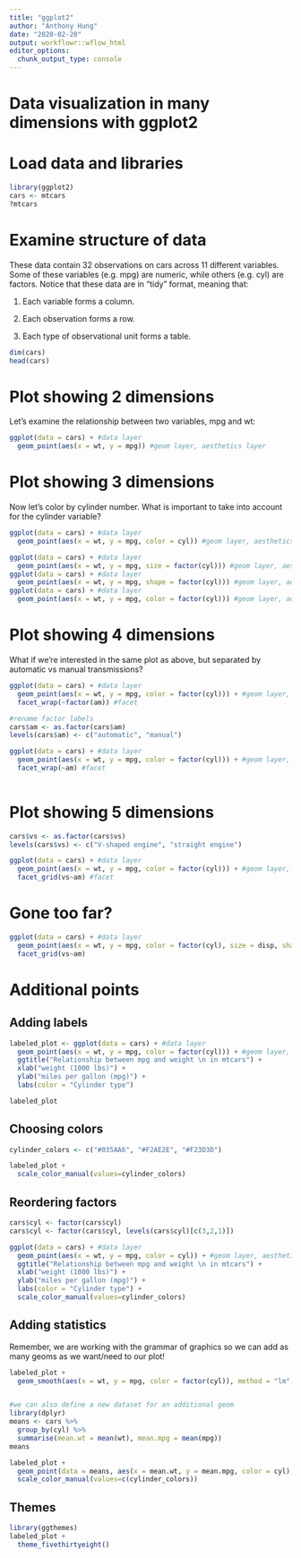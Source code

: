 ```yaml
---
title: "ggplot2"
author: "Anthony Hung"
date: "2020-02-20"
output: workflowr::wflow_html
editor_options:
  chunk_output_type: console
---
```


# Data visualization in many dimensions with ggplot2

# Load data and libraries

```r
library(ggplot2)
cars <- mtcars
?mtcars
```

# Examine structure of data

These data contain 32 observations on cars across 11 different variables. Some of these variables (e.g. mpg) are numeric, while others (e.g. cyl) are factors. Notice that these data are in "tidy" format, meaning that:

1. Each variable forms a column.

2. Each observation forms a row.

3. Each type of observational unit forms a table.

```r
dim(cars)
head(cars)
```

# Plot showing 2 dimensions

Let's examine the relationship between two variables, mpg and wt: 

```r
ggplot(data = cars) + #data layer
  geom_point(aes(x = wt, y = mpg)) #geom layer, aesthetics layer
```

# Plot showing 3 dimensions

Now let's color by cylinder number. What is important to take into account for the cylinder variable?

```r
ggplot(data = cars) + #data layer
  geom_point(aes(x = wt, y = mpg, color = cyl)) #geom layer, aesthetics layer

ggplot(data = cars) + #data layer
  geom_point(aes(x = wt, y = mpg, size = factor(cyl))) #geom layer, aesthetics layer, color
ggplot(data = cars) + #data layer
  geom_point(aes(x = wt, y = mpg, shape = factor(cyl))) #geom layer, aesthetics layer, color
ggplot(data = cars) + #data layer
  geom_point(aes(x = wt, y = mpg, color = factor(cyl))) #geom layer, aesthetics layer, color
```

# Plot showing 4 dimensions

What if we're interested in the same plot as above, but separated by automatic vs manual transmissions?

```r
ggplot(data = cars) + #data layer
  geom_point(aes(x = wt, y = mpg, color = factor(cyl))) + #geom layer, aesthetics layer, color
  facet_wrap(~factor(am)) #facet

#rename factor labels
cars$am <- as.factor(cars$am)
levels(cars$am) <- c("automatic", "manual")

ggplot(data = cars) + #data layer
  geom_point(aes(x = wt, y = mpg, color = factor(cyl))) + #geom layer, aesthetics layer, color
  facet_wrap(~am) #facet
  
```

# Plot showing 5 dimensions

```r
cars$vs <- as.factor(cars$vs)
levels(cars$vs) <- c("V-shaped engine", "straight engine")

ggplot(data = cars) + #data layer
  geom_point(aes(x = wt, y = mpg, color = factor(cyl))) + #geom layer, aesthetics layer, color
  facet_grid(vs~am) #facet
```

# Gone too far?

```r
ggplot(data = cars) + #data layer
  geom_point(aes(x = wt, y = mpg, color = factor(cyl), size = disp, shape = factor(gear))) + #geom layer, aesthetics layer, color
  facet_grid(vs~am)
```

# Additional points

## Adding labels

```r
labeled_plot <- ggplot(data = cars) + #data layer
  geom_point(aes(x = wt, y = mpg, color = factor(cyl))) + #geom layer, aesthetics layer, color
  ggtitle("Relationship between mpg and weight \n in mtcars") + 
  xlab("weight (1000 lbs)") + 
  ylab("miles per gallon (mpg)") +
  labs(color = "Cylinder type")

labeled_plot
```


## Choosing colors

```r
cylinder_colors <- c("#035AA6", "#F2AE2E", "#F23D3D")

labeled_plot +
  scale_color_manual(values=cylinder_colors)
```

## Reordering factors

```r
cars$cyl <- factor(cars$cyl)
cars$cyl <- factor(cars$cyl, levels(cars$cyl)[c(3,2,1)])

ggplot(data = cars) + #data layer
  geom_point(aes(x = wt, y = mpg, color = cyl)) + #geom layer, aesthetics layer, color
  ggtitle("Relationship between mpg and weight \n in mtcars") + 
  xlab("weight (1000 lbs)") + 
  ylab("miles per gallon (mpg)") +
  labs(color = "Cylinder type") +
  scale_color_manual(values=cylinder_colors)
```

## Adding statistics

Remember, we are working with the grammar of graphics so we can add as many geoms as we want/need to our plot!

```r
labeled_plot + 
  geom_smooth(aes(x = wt, y = mpg, color = factor(cyl)), method = "lm", se = FALSE) #additional geoms inherit data and aesthetics from the predefined plot


#we can also define a new dataset for an additional geom
library(dplyr)
means <- cars %>% 
  group_by(cyl) %>% 
  summarise(mean.wt = mean(wt), mean.mpg = mean(mpg))
means

labeled_plot + 
  geom_point(data = means, aes(x = mean.wt, y = mean.mpg, color = cyl), size = 10, alpha = 0.5) +
  scale_color_manual(values=c(cylinder_colors))
```

## Themes

```r
library(ggthemes)
labeled_plot + 
  theme_fivethirtyeight()
```

